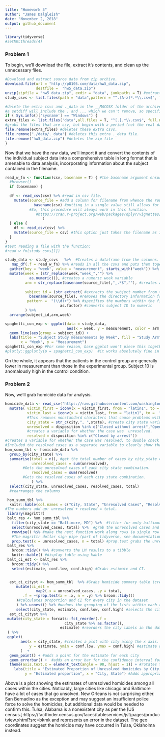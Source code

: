 ```yaml
---
title: "Homework 5"
author: "James Dalgleish"
date: "November 2, 2018"
output: github_document
---
```


```r
library(tidyverse)
#setMKLthreads(4)
```

### Problem 1

To begin, we'll download the file, extract it's contents, and clean up the unnecessary files. 
```r
#Download and extract source data from zip archive.
download.file(url = "http://p8105.com/data/hw5_data.zip", 
              destfile =  "hw5_data.zip")
unzip(zipfile = "hw5_data.zip", exdir = "data", junkpaths = T) #extract the files into this new directory
study_csvs <- list.files(path = "data",pattern = "^.[A-z]*.*\\.csv$", full.names = T) #grab just the real CSVs beginning with a letter and ending with a .csv, avoiding unimportant files in the archive.

#delete the extra csvs and ._data in the __MACOSX folder of the archive.
#a setdiff will include the . and .., which we can't remove, so specific commands are needed.
if ( Sys.info()['sysname'] == "Windows") {
extra_files <- list.files('data',all.files = T, "^[.].*\\.csv$", full.names = T)
#grabs the files that are csv, but begin with a period (not the real datafiles).
file.remove(extra_files) #deletes these extra csvs.
file.remove("./data/._data") #deletes this extra ._data file.
file.remove("hw5_data.zip") #deletes the zip file
}
```
Now that we have the raw data, we'll import it and convert the contents of the individual subject data into a comprehensive table in long format that is amenable to data analysis, incorporating information about the subject contained in the filename.
```r
read_w_fn <- function(csv, basename = T) { #the basename argument ensures the function is more generalizable to future problems where the full file path is desired in the output (in which case the user can set this flag to false).
  #browser()
  if (basename) {
    
  df <- read_csv(csv) %>% #read in csv file.
    mutate(source_file = #add a column for filename from whence the rows came.
             basename(csv) #putting in a single value still allows for recycling.
           #So, this procedure will always work in this function.
              #https://cran.r-project.org/web/packages/dplyr/vignettes/dplyr.html
                 )
  } else {
    df <- read_csv(csv) %>% 
    mutate(source_file = csv) #this option just takes the filename as is, without removing directory structure.
  }
}
#test reading a file with the function:
#read_w_fn(study_csvs[1])

study_data <- study_csvs   %>%  #Creates a dataframe from the columns.
   map_df(.f = read_w_fn) %>% #reads in all the csvs and puts them together into a single dataframe by binding the rows together. 
  gather(key = "week", value = "measurement", starts_with("week")) %>%  #converts weeks to long format.
  mutate(week = (str_replace(week,"week_","") %>% 
           as.numeric()), #creates a numeric week variable
         arm = str_replace(basename(source_file),"_.*$",""), #creates a categorical arm variable by removing the text after con or exp.
         
         subject_id = (str_extract( #extracts the subject number from the filename.
           basename(source_file), #removes the directory information from the filename.
          pattern =  "(\\d)+") %>% #specifies the numbers within the filename as the string to be extracted.
                         as.factor) #converts subject ID to numeric
         ) %>% 
  arrange(subject_id,arm,week)

```


```r
spaghetti_con_exp <- ggplot(data = study_data, 
                            aes(x = week, y = measurement, color = arm, group = subject_id)) +
  geom_line(aes(group = subject_id)) + 
  labs(title = "Subject Study measurements by Week", fill = "Study Arm",
       x = "Week", y = "Measurement")
spaghetti_con_exp #For some reason, base ggplot won't piece this together correctly.
#plotly::ggplotly(p = spaghetti_con_exp)  #it works absolutely fine in plotly.
```
On the whole, it appears that the patients in the control group are generally lower in measurement than those in the experimental group. Subject 10 is anomalously high in the control condition.

### Problem 2

Now, we'll grab homicide data for analysis.
```r
homicide_data <- read_csv("https://raw.githubusercontent.com/washingtonpost/data-homicides/master/homicide-data.csv") %>% #read in data.
  mutate( victim_first = iconv(x = victim_first, from = "latin1", to =  "ASCII",sub = ""),
          victim_last = iconv(x = victim_last, from = "latin1", to =  "ASCII",sub = ""),
          #This removes nonstandard characters that cause problems with skimr.
          city_state = str_c(city,", ",state), #create city state variable by string concatenation.
          unresolved = disposition %in% c("Closed without arrest","Open/No arrest"),
          #creates a variable for whether the case was  unresolved.
          resolved = disposition %in% c("Closed by arrest")) 
#creates a variable for whether the case was resolved, to double check the numbers.
#Included the resolved cases as a separate variable to clearly show that the resolved and unresolved cases sum to the total (and hence the calculations make sense).
hom_summ_tbl <- homicide_data %>% 
  group_by(city_state) %>%  
  summarise(total = n(), #get the total number of cases by city_state combination.
            unresolved_cases = sum(unresolved), 
        #Gets the unresolved cases of each city state combination.
            resolved_cases = sum(resolved)
        #Gets the resolved cases of each city state combination.
            ) %>% 
  select(city_state, unresolved_cases, resolved_cases, total) 
  #rearranges the columns

 hom_summ_tbl %>% 
  knitr::kable(col.names = c("City, State", "Unresolved Cases", "Resolved Cases", "Total Cases"), format = "markdown", padding = 10) #Displays the table in a more presentable format.
#The numbers add up: unresolved + resolved = total.
 library(magrittr)
 balt_res <- hom_summ_tbl %>%
   filter(city_state == "Baltimore, MD") %>%  #filter for only baltimore, MD.
   select(unresolved_cases, total) %>%  #grab the unresolved cases and total rows
   rowwise() %$% #make the next function work along rows (a single row in this case)
   #The magrittr dollar sign pipe (part of tidyverse, see documentation) allows exposition of variables, which allows functions without a data argument, like prop.test, to work. Essentially, without this line, prop.test won't be able to understand where the unresolved cases are.
   prop.test(x = unresolved_cases, n = total) #prop.test grabs the unresolved cases and total and estimates a proportion utilizing the yates continuity correction by default and producing a 95% confidence interval.
 balt_res %>% 
   broom::tidy() %>% #converts the LM results to a tibble
   knitr::kable() #display table using kable
 balt_ci_est <- balt_res %>% 
   broom::tidy() %>% 
   select(estimate, conf.low, conf.high) #Grabs estimate and CI.


  est_ci_cityst <- hom_summ_tbl  %>% #Grabs homicide summary table (created earlier)
     mutate(ci_est =
              map2(.x = unresolved_cases, .y = total,
        .f = ~(prop.test(x = .x, n = .y) %>% broom::tidy()) 
     )#calculates proportion and CI for every city in the dataset
     ) %>% unnest() %>% #undoes the grouping of the lists within each row, converting to columns.
     select(city_state, estimate, conf.low, conf.high) #selects the city_state as a label, the estimate and CI for all cities and stores it as est_ci_cityst.
  est_ci_cityst %>% 
 mutate(city_state = forcats::fct_reorder(.f = 
                           city_state %>% as.factor(),
                         estimate) #reorders the city labels in the dataframe by converting to a factor and ordering it by the estimate value, in ascending order. 
 ) %>% 
 ggplot( 
       aes(x = city_state, #creates a plot with city along the x axis.
           y = estimate, ymin = conf.low, ymax = conf.high) #estimate along the y axis, with the errorbar min and max being set by the confidence interval limits
       )  +
  geom_point() + #adds a point for the estimate for each city
  geom_errorbar() +  #adds an error bar for the confidence interval for each city.
  theme(axis.text.x = element_text(angle = 90, hjust = 1)) + #rotates the labels so they don't overlap.
    labs(title = "Estimated Proportion of Unresolved Homicides by City, State",
         y = "Estimated proportion", x = "City, State") #Adds appropriate labels.
```
Above is a plot showing the estimates of unresolved homicides among all cases within the cities. Noticably, large cities like chicago and Baltimore have a lot of cases that go unsolved.  New Orleans is not surprising either. San Bernadino as the exception and may suggest an insufficient police force to solve the homicides, but additional data would be needed to confirm this.
Tulsa, Alabama is a nonexistent city as per the [US census.]:https://factfinder.census.gov/faces/tableservices/jsf/pages/productview.xhtml?src=bkmk and represents an error in the dataset. The geo coordinates suggest the homicide may have occurred in Tulsa, Oklaholma instead.